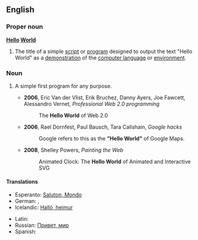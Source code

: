 ==English==

===Proper noun===
'''[[hello|Hello]] [[world|World]]'''

# {{programming}} The title of a simple [[script]] or [[program]] designed to output the text "Hello World" as a [[demonstration]] of the [[computer language]] or [[environment]].

===Noun===
{{en-noun|sg=[[hello|Hello]] [[world|World]]|-}}

# {{programming|by extension}} A simple first program for any purpose.
#* '''2006''', Eric Van der Vlist, Erik Bruchez, Danny Ayers, Joe Fawcett, Alessandro Vernet, ''Professional Web 2.0 programming‎''
#*: The '''Hello World''' of Web 2.0
#* '''2006''', Rael Dornfest, Paul Bausch, Tara Calishain, ''Google hacks‎''
#*: Google refers to this as the '''"Hello World"''' of Google Maps.
#* '''2008''', Shelley Powers, ''Painting the Web‎''
#*: Animated Clock: The '''Hello World''' of Animated and Interactive SVG

====Translations====
{{trans-top|Hello World}}
* Esperanto: [[Saluton, Mondo]]
* German: {{t|de|Hallo Welt}}, {{t|de|Hallo-Welt-Programm|n}}
* Icelandic: [[Halló, heimur]]
{{trans-mid}}
* Latin: {{t|la|Ave, munde}}
* Russian: [[Привет, мир]]
* Spanish: {{t|es|Hola, mundo}}
{{trans-bottom}}